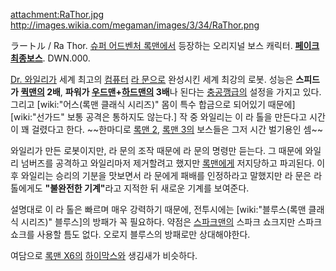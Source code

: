 attachment:RaThor.jpg
http://images.wikia.com/megaman/images/3/34/RaThor.png

ラートル / Ra Thor. [[슈퍼 어드벤처 록맨]]에서 등장하는 오리지널 보스 캐릭터. '''[[페이크 최종보스]]'''. DWN.000. 

[[Dr. 와일리]]가 세계 최고의 [[컴퓨터]] [[라 문]]으로 완성시킨 세계 최강의 로봇. 성능은 '''스피드가 [[퀵맨]]의 2배''', '''파워가 [[우드맨]]+[[하드맨]]의 3배'''나 된다는 [[충공깽]]급의 설정을 가지고 있다. 그리고 [wiki:"어스(록맨 클래식 시리즈)" 몸이 특수 합금으로 되어있기 때문에] [wiki:"선가드" 보통 공격은 통하지도 않는다.] 작 중 와일리는 이 라 톨을 만든다고 시간이 꽤 걸렸다고 한다. ~~한마디로 [[록맨 2]], [[록맨 3]]의 보스들은 그저 시간 벌기용인 셈~~

와일리가 만든 로봇이지만, 라 문의 조작 때문에 라 문의 명령만 듣는다. 그 때문에 와일리 넘버즈를 공격하고 와일리마저 제거할려고 했지만 [[록맨]]에게 저지당하고 파괴된다. 이 후 와일리는 승리의 기분을 맛보면서 라 문에게 패배를 인정하라고 말했지만 라 문은 라 톨에게도 '''"불완전한 기계"'''라고 지적한 뒤 새로운 기계를 보여준다. 

설명대로 이 라 톨은 빠르며 매우 강력하기 때문에, 전투시에는 [wiki:"블루스(록맨 클래식 시리즈)" 블루스]의 방패가 꼭 필요하다. 약점은 [[스파크맨]]의 스파크 쇼크지만 스파크 쇼크를 사용할 틈도 없다. 오로지 블루스의 방패로만 상대해야한다. 

여담으로 [[록맨 X6]]의 [[하이막스]]와 생김새가 비슷하다. 
